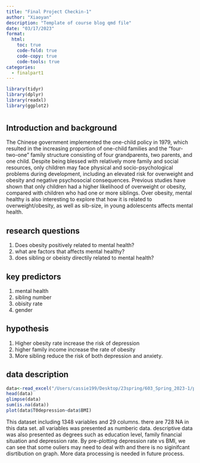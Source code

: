 ```yaml
---
title: "Final Project Checkin-1"
author: "Xiaoyan"
description: "Template of course blog qmd file"
date: "03/17/2023"
format:
  html:
    toc: true
    code-fold: true
    code-copy: true
    code-tools: true
categories:
  - finalpart1
---
```

```r
library(tidyr)
library(dplyr)
library(readxl)
library(ggplot2)

```
# {.tabset}

## Introduction and background

 The Chinese government implemented the one-child policy in 1979, which resulted in the increasing proportion of one-child families and the "four-two-one" family structure consisting of four grandparents, two parents, and one child. Despite being blessed with relatively more family and social resources, only children may face physical and socio-psychological problems during development, including an elevated risk for overweight and obesity and negative psychosocial consequences. Previous studies have shown that only children had a higher likelihood of overweight or obesity, compared with children who had one or more siblings. Over obesity, mental healthy is also interesting to explore that how it is related to overweight/obesity, as well as sib-size, in young adolescents affects mental health.
 

## research questions
1. Does obesity positively related to mental health?
2. what are factors that affects mental healthy?
3. does sibling or obeisty directily related to mental health?

## key predictors
1. mental health
2. sibling number
3. obisity rate
4. gender

## hypothesis
1. Higher obesity rate increase the risk of depression
2. higher family income increase the rate of obesity
3. More sibling reduce the risk of both depression and anxiety. 

## data description
```r
data<-read_excel("/Users/cassie199/Desktop/23spring/603_Spring_2023-1/posts/_data/Finaldata.xlsx")
head(data)
glimpse(data)
sum(is.na(data))
plot(data$T0depression~data$BMI)
```
This dataset including 1348 variables and 29 columns. there are 728 NA in this data set. all variables was presented as numberic data. descriptive data was also presented as degrees such as education level, family financial situation and depression rate. By pre-plotting depression rate vs BMI, we can see that some ouliers may need to deal with and there is no siginifcant disrtibution on graph. More data processing is needed in future process. 